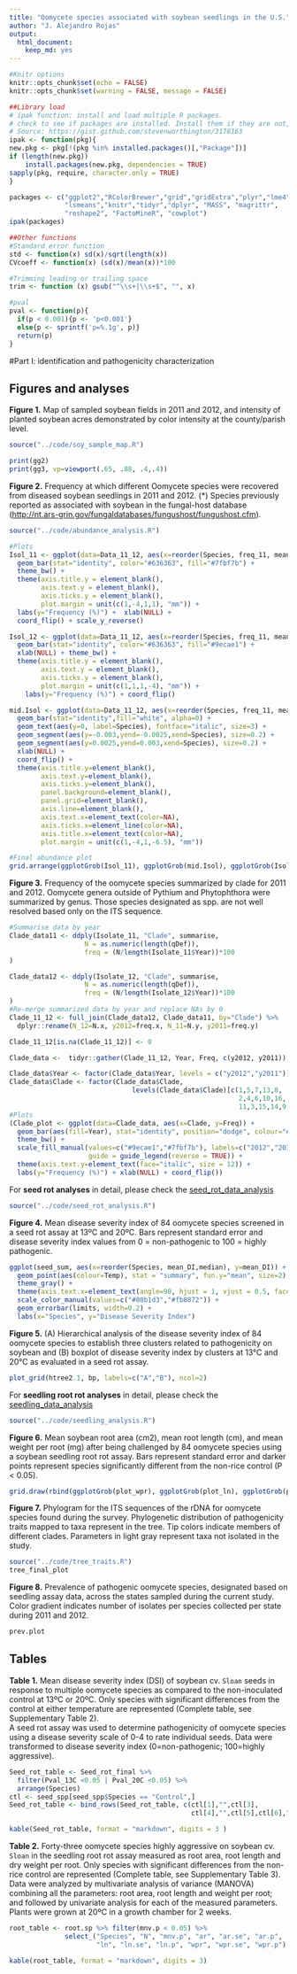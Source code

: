 ```yaml
---
title: "Oomycete species associated with soybean seedlings in the U.S."
author: "J. Alejandro Rojas"
output: 
  html_document: 
    keep_md: yes
---
```


```r
#Knitr options
knitr::opts_chunk$set(echo = FALSE)
knitr::opts_chunk$set(warning = FALSE, message = FALSE)

##Library load
# ipak function: install and load multiple R packages.
# check to see if packages are installed. Install them if they are not, then load them into the R session.
# Source: https://gist.github.com/stevenworthington/3178163
ipak <- function(pkg){
new.pkg <- pkg[!(pkg %in% installed.packages()[,"Package"])]
if (length(new.pkg)) 
    install.packages(new.pkg, dependencies = TRUE)
sapply(pkg, require, character.only = TRUE)
}

packages <- c("ggplot2","RColorBrewer","grid","gridExtra","plyr","lme4",
              "lsmeans","knitr","tidyr","dplyr", "MASS", "magrittr", 
              "reshape2", "FactoMineR", "cowplot")
ipak(packages)

##Other functions
#Standard error function
std <- function(x) sd(x)/sqrt(length(x))
CVcoeff <- function(x) (sd(x)/mean(x))*100

#Trimming leading or trailing space
trim <- function (x) gsub("^\\s+|\\s+$", "", x)

#pval
pval <- function(p){
  if(p < 0.001){p <- 'p<0.001'}
  else{p <- sprintf('p=%.1g', p)}
  return(p)
}
```

#Part I: identification and pathogenicity characterization

## Figures and analyses

__Figure 1.__ Map of sampled soybean fields in 2011 and 2012, and intensity of 
planted soybean acres demonstrated by color intensity at the county/parish level. 

```r
source("../code/soy_sample_map.R")

print(gg2)
print(gg3, vp=viewport(.65, .88, .4,.4))
```


__Figure 2.__ Frequency at which different Oomycete species were recovered from 
diseased soybean seedlings in 2011 and 2012.  (*) Species previously reported as 
associated with soybean in the fungal-host database (<http://nt.ars-grin.gov/fungaldatabases/fungushost/fungushost.cfm>).
```r
source("../code/abundance_analysis.R")

#Plots
Isol_11 <- ggplot(data=Data_11_12, aes(x=reorder(Species, freq_11, mean), y=freq_11)) + 
  geom_bar(stat="identity", color="#636363", fill="#7fbf7b") + 
  theme_bw() +
  theme(axis.title.y = element_blank(), 
        axis.text.y = element_blank(), 
        axis.ticks.y = element_blank(),
        plot.margin = unit(c(1,-4,1,1), "mm")) +
  labs(y="Frequency (%)") +  xlab(NULL) +
  coord_flip() + scale_y_reverse()

Isol_12 <- ggplot(data=Data_11_12, aes(x=reorder(Species, freq_11, mean), y=freq_12)) + 
  geom_bar(stat="identity", color="#636363", fill="#9ecae1") + 
  xlab(NULL) + theme_bw() + 
  theme(axis.title.y = element_blank(),
        axis.text.y = element_blank(),
        axis.ticks.y = element_blank(),
        plot.margin = unit(c(1,1,1,-4), "mm")) +
    labs(y="Frequency (%)") + coord_flip()

mid.Isol <- ggplot(data=Data_11_12, aes(x=reorder(Species, freq_11, mean), y=0)) +
  geom_bar(stat="identity",fill="white", alpha=0) + 
  geom_text(aes(y=0, label=Species), fontface="italic", size=3) +
  geom_segment(aes(y=-0.003,yend=-0.0025,xend=Species), size=0.2) +
  geom_segment(aes(y=0.0025,yend=0.003,xend=Species), size=0.2) +
  xlab(NULL) +
  coord_flip() + 
  theme(axis.title.y=element_blank(),
        axis.text.y=element_blank(),
        axis.ticks.y=element_blank(),
        panel.background=element_blank(),
        panel.grid=element_blank(),
        axis.line=element_blank(),
        axis.text.x=element_text(color=NA),
        axis.ticks.x=element_line(color=NA),
        axis.title.x=element_text(color=NA),
        plot.margin = unit(c(1,-4,1,-6.5), "mm"))

#Final abundance plot
grid.arrange(ggplotGrob(Isol_11), ggplotGrob(mid.Isol), ggplotGrob(Isol_12), ncol=3, widths=c(.3,.2,.3))
```

__Figure 3.__  Frequency of the oomycete species summarized by clade for 2011 
and 2012. Oomycete genera outside of Pythium and Phytophthora were summarized 
by genus.  Those species designated as spp. are not well resolved based only on
the ITS sequence.

```r
#Summarise data by year
Clade_data11 <- ddply(Isolate_11, "Clade", summarise,
                   N = as.numeric(length(qDef)),
                   freq = (N/length(Isolate_11$Year))*100
)

Clade_data12 <- ddply(Isolate_12, "Clade", summarise,
                   N = as.numeric(length(qDef)),
                   freq = (N/length(Isolate_12$Year))*100
)
#Re-merge summarized data by year and replace NAs by 0
Clade_11_12 <- full_join(Clade_data12, Clade_data11, by="Clade") %>%
  dplyr::rename(N_12=N.x, y2012=freq.x, N_11=N.y, y2011=freq.y)

Clade_11_12[is.na(Clade_11_12)] <- 0

Clade_data <-  tidyr::gather(Clade_11_12, Year, Freq, c(y2012, y2011))

Clade_data$Year <- factor(Clade_data$Year, levels = c("y2012","y2011"))
Clade_data$Clade <- factor(Clade_data$Clade,
                               levels(Clade_data$Clade)[c(1,5,7,13,8,
                                                          2,4,6,10,16,
                                                          11,3,15,14,9,12)])
#Plots
(Clade_plot <- ggplot(data=Clade_data, aes(x=Clade, y=Freq)) + 
  geom_bar(aes(fill=Year), stat="identity", position="dodge", colour="#636363") + 
  theme_bw() +
  scale_fill_manual(values=c("#9ecae1","#7fbf7b"), labels=c("2012","2011"),
                    guide = guide_legend(reverse = TRUE)) +
  theme(axis.text.y=element_text(face="italic", size = 12)) +
  labs(y="Frequency (%)") + xlab(NULL) + coord_flip())
```

For __seed rot analyses__ in detail, please check the 
[seed_rot_data_analysis](Seed_rot_data_analysis.md)

```r
source("../code/seed_rot_analysis.R")
```

__Figure 4.__ Mean disease severity index of 84 oomycete species screened in a 
seed rot assay at 13ºC and 20ºC.  Bars represent standard error and disease 
severity index values from 0 = non-pathogenic to 100 = highly pathogenic.

```r
ggplot(seed_sum, aes(x=reorder(Species, mean_DI,median), y=mean_DI)) + 
  geom_point(aes(colour=Temp), stat = "summary", fun.y="mean", size=2) + 
  theme_gray() +
  theme(axis.text.x=element_text(angle=90, hjust = 1, vjust = 0.5, face="italic")) +
  scale_color_manual(values=c("#80b1d3","#fb8072")) +
  geom_errorbar(limits, width=0.2) + 
  labs(x="Species", y="Disease Severity Index")
```

__Figure 5.__ (A) Hierarchical analysis of the disease severity index 
of 84 oomycete species to establish three clusters related to pathogenicity on 
soybean and (B) boxplot of disease severity index by clusters at 13°C and 20°C 
as evaluated in a seed rot assay.

```r
plot_grid(htree2.1, bp, labels=c("A","B"), ncol=2)
```

For __seedling root rot analyses__ in detail, please check the 
[seedling_data_analysis](Seedling_data_analysis.md)

```r
source("../code/seedling_analysis.R")
```

__Figure 6.__ Mean soybean root area (cm2), mean root length (cm), 
and mean weight per root (mg) after being challenged by 84 oomycete species 
using a soybean seedling root rot assay.  Bars represent standard error and 
darker points represent species significantly different from the non-rice 
control (P < 0.05).

```r
grid.draw(rbind(ggplotGrob(plot_wpr), ggplotGrob(plot_ln), ggplotGrob(plot_ar), size="last"))
```


__Figure 7.__ Phylogram for the ITS sequences of the rDNA for oomycete species 
found during the survey.  Phylogenetic distribution of pathogenicity traits 
mapped to taxa represent in the tree.  Tip colors indicate members of different 
clades.  Parameters in light gray represent taxa not isolated in the study.

```r
source("../code/tree_traits.R")
tree_final_plot
```

__Figure 8.__ Prevalence of pathogenic oomycete species, designated based on 
seedling assay data, across the states sampled during the current study.  Color 
gradient indicates number of isolates per species collected per state 
during 2011 and 2012.

```r
prev.plot
```

## Tables

__Table 1.__  Mean disease severity index (DSI) of soybean cv. `Sloan` seeds in 
response to multiple oomycete species as compared to the non-inoculated control 
at 13ºC or 20ºC.  Only species with significant differences from the control at 
either temperature are represented (Complete table, see Supplementary Table 2).  
A seed rot assay was used to determine pathogenicity of oomycete species using a 
disease severity scale of 0-4 to rate individual seeds.  Data were transformed 
to disease severity index (0=non-pathogenic; 100=highly aggressive).

```r
Seed_rot_table <- Seed_rot_final %>% 
  filter(Pval_13C <0.05 | Pval_20C <0.05) %>%
  arrange(Species)
ctl <- seed_spp[seed_spp$Species == "Control",]
Seed_rot_table <- bind_rows(Seed_rot_table, c(ctl[1],"",ctl[3],
                                              ctl[4],"",ctl[5],ctl[6],""))

kable(Seed_rot_table, format = "markdown", digits = 3 )
```

__Table 2.__  Forty-three oomycete species highly aggressive on soybean cv. `Sloan` 
in the seedling root rot assay measured as root area, root length and dry weight
per root.  Only species with significant differences from the non-rice control
are represented (Complete table, see Supplementary Table 3).  Data were analyzed 
by multivariate analysis of variance (MANOVA) combining all the parameters: root 
area, root length and weight per root; and followed by univariate analysis for 
each of the measured parameters.  Plants were grown at 20ºC in a growth chamber
for 2 weeks.

```r
root_table <- root.sp %>% filter(mnv.p < 0.05) %>%
              select_("Species", "N", "mnv.p", "ar", "ar.se", "ar.p", 
                      "ln", "ln.se", "ln.p", "wpr", "wpr.se", "wpr.p") 

kable(root_table, format = "markdown", digits = 3)
```

